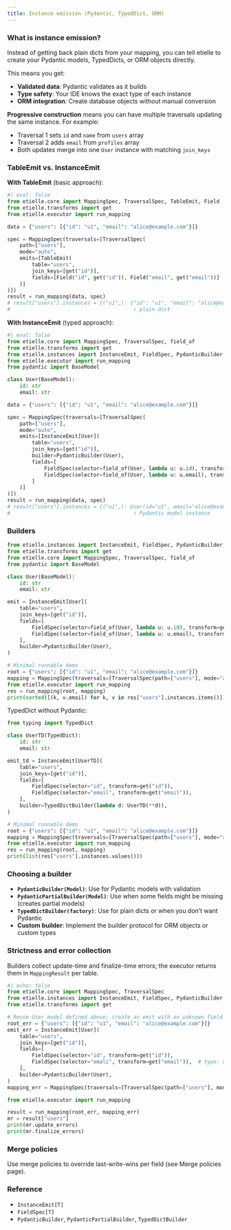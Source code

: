 ```yaml
---
title: Instance emission (Pydantic, TypedDict, ORM)
---
```


### What is instance emission?

Instead of getting back plain dicts from your mapping, you can tell etielle to create your Pydantic models, TypedDicts, or ORM objects directly.

This means you get:

- **Validated data**: Pydantic validates as it builds
- **Type safety**: Your IDE knows the exact type of each instance
- **ORM integration**: Create database objects without manual conversion

**Progressive construction** means you can have multiple traversals updating the same instance. For example:

- Traversal 1 sets `id` and `name` from `users` array
- Traversal 2 adds `email` from `profiles` array
- Both updates merge into one `User` instance with matching `join_keys`

### TableEmit vs. InstanceEmit

**With TableEmit** (basic approach):

``` python
#| eval: false
from etielle.core import MappingSpec, TraversalSpec, TableEmit, Field
from etielle.transforms import get
from etielle.executor import run_mapping

data = {"users": [{"id": "u1", "email": "alice@example.com"}]}

spec = MappingSpec(traversals=[TraversalSpec(
    path=["users"],
    mode="auto",
    emits=[TableEmit(
        table="users",
        join_keys=[get("id")],
        fields=[Field("id", get("id")), Field("email", get("email"))]
    )]
)])
result = run_mapping(data, spec)
# result["users"].instances = {("u1",): {"id": "u1", "email": "alice@example.com"}}
#                                        ↑ plain dict
```

**With InstanceEmit** (typed approach):

``` python
#| eval: false
from etielle.core import MappingSpec, TraversalSpec, field_of
from etielle.transforms import get
from etielle.instances import InstanceEmit, FieldSpec, PydanticBuilder
from etielle.executor import run_mapping
from pydantic import BaseModel

class User(BaseModel):
    id: str
    email: str

data = {"users": [{"id": "u1", "email": "alice@example.com"}]}

spec = MappingSpec(traversals=[TraversalSpec(
    path=["users"],
    mode="auto",
    emits=[InstanceEmit[User](
        table="users",
        join_keys=[get("id")],
        builder=PydanticBuilder(User),
        fields=[
            FieldSpec(selector=field_of(User, lambda u: u.id), transform=get("id")),
            FieldSpec(selector=field_of(User, lambda u: u.email), transform=get("email")),
        ]
    )]
)])
result = run_mapping(data, spec)
# result["users"].instances = {("u1",): User(id="u1", email="alice@example.com")}
#                                        ↑ Pydantic model instance
```

### Builders

``` python
from etielle.instances import InstanceEmit, FieldSpec, PydanticBuilder, TypedDictBuilder
from etielle.transforms import get
from etielle.core import MappingSpec, TraversalSpec, field_of
from pydantic import BaseModel

class User(BaseModel):
    id: str
    email: str

emit = InstanceEmit[User](
    table="users",
    join_keys=[get("id")],
    fields=[
        FieldSpec(selector=field_of(User, lambda u: u.id), transform=get("id")),
        FieldSpec(selector=field_of(User, lambda u: u.email), transform=get("email")),
    ],
    builder=PydanticBuilder(User),
)

# Minimal runnable demo
root = {"users": [{"id": "u1", "email": "alice@example.com"}]}
mapping = MappingSpec(traversals=[TraversalSpec(path=["users"], mode="auto", emits=[emit])])
from etielle.executor import run_mapping
res = run_mapping(root, mapping)
print(sorted([(k, v.email) for k, v in res["users"].instances.items()]))
```

TypedDict without Pydantic:

``` python
from typing import TypedDict

class UserTD(TypedDict):
    id: str
    email: str

emit_td = InstanceEmit[UserTD](
    table="users",
    join_keys=[get("id")],
    fields=[
        FieldSpec(selector="id", transform=get("id")),
        FieldSpec(selector="email", transform=get("email")),
    ],
    builder=TypedDictBuilder(lambda d: UserTD(**d)),
)

# Minimal runnable demo
root = {"users": [{"id": "u1", "email": "alice@example.com"}]}
mapping = MappingSpec(traversals=[TraversalSpec(path=["users"], mode="auto", emits=[emit_td])])
from etielle.executor import run_mapping
res = run_mapping(root, mapping)
print(list(res["users"].instances.values()))
```

### Choosing a builder

- **`PydanticBuilder(Model)`**: Use for Pydantic models with validation
- **`PydanticPartialBuilder(Model)`**: Use when some fields might be missing (creates partial models)
- **`TypedDictBuilder(factory)`**: Use for plain dicts or when you don't want Pydantic
- **Custom builder**: Implement the builder protocol for ORM objects or custom types

### Strictness and error collection

Builders collect update-time and finalize-time errors; the executor returns them in `MappingResult` per table.

``` python
#| echo: false
from etielle.core import MappingSpec, TraversalSpec
from etielle.instances import InstanceEmit, FieldSpec, PydanticBuilder
from etielle.transforms import get

# Reuse User model defined above; create an emit with an unknown field name to trigger errors
root_err = {"users": [{"id": "u1", "email": "alice@example.com"}]}
emit_err = InstanceEmit[User](
    table="users",
    join_keys=[get("id")],
    fields=[
        FieldSpec(selector="id", transform=get("id")),
        FieldSpec(selector="emali", transform=get("email")),  # typo: unknown field
    ],
    builder=PydanticBuilder(User),
)
mapping_err = MappingSpec(traversals=[TraversalSpec(path=["users"], mode="auto", emits=[emit_err])])
```

``` python
from etielle.executor import run_mapping

result = run_mapping(root_err, mapping_err)
mr = result["users"]
print(mr.update_errors)
print(mr.finalize_errors)
```

### Merge policies

Use merge policies to override last-write-wins per field (see Merge policies page).

### Reference

- `InstanceEmit[T]`
- `FieldSpec[T]`
- `PydanticBuilder`, `PydanticPartialBuilder`, `TypedDictBuilder`
